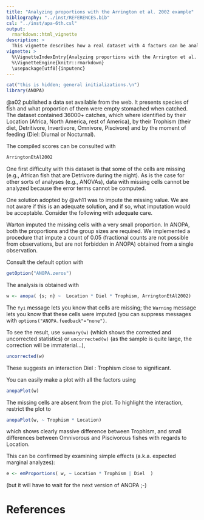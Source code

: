 ```yaml
---
title: "Analyzing proportions with the Arrington et al. 2002 example"
bibliography: "../inst/REFERENCES.bib"
csl: "../inst/apa-6th.csl"
output: 
  rmarkdown::html_vignette
description: >
  This vignette describes how a real dataset with 4 factors can be analyzed.
vignette: >
  %\VignetteIndexEntry{Analyzing proportions with the Arrington et al. 2002 example}
  %\VignetteEngine{knitr::rmarkdown}
  \usepackage[utf8]{inputenc}
---
```


```r
cat("this is hidden; general initializations.\n")
library(ANOPA)

```

@a02 published a data set available from the web.
It presents species of fish and what proportion of them were empty stomached 
when catched. The dataset contained 36000+ catches, which where identified by
their Location (Africa, North America, rest of America), by their Trophism
(their diet, Detritivore, Invertivore, Omnivore, Piscivore) and by the moment
of feeding (Diel: Diurnal or Nocturnal).

The compiled scores can be consulted with
```r
ArringtonEtAl2002
```

One first difficulty with this dataset is that some of the cells are missing
(e.g., African fish that are Detrivore during the night). As is the case for 
other sorts of analyses (e.g., ANOVAs), data with missing cells cannot be 
analyzed because the error terms cannot be computed.

One solution adopted by @wh11 was to impute the missing
value. We are not aware if this is an adequate solution, and if so, what imputation
would be acceptable. Consider the following with adequate care.

Warton imputed the missing cells with a very small proportion. In ANOPA, both the 
proportions and the group sizes are required. We implemented a procedure that 
impute a count of 0.05 (fractional counts are not possible from observations, but
are not forbidden in ANOPA) obtained from a single observation.

Consult the default option with 

```r
getOption("ANOPA.zeros")
```

The analysis is obtained with

```r
w <- anopa( {s; n} ~  Location * Diel * Trophism, ArringtonEtAl2002)
```

The `fyi` message lets you know that cells are missing; the `Warning` message lets you 
know that these cells were imputed (you can suppress messages with 
`options("ANOPA.feedback"="none")`.

To see the result, use `summary(w)` (which shows the corrected and uncorrected statistics)
or `uncorrected(w)` (as the sample is quite large, the correction will be immaterial...), 

```r
uncorrected(w)
```

These suggests an interaction Diel : Trophism close to significant.

You can easily make a plot with all the factors using

```r
anopaPlot(w)
```

The missing cells are absent from the plot. To highlight the interaction, restrict the plot to

```r
anopaPlot(w, ~ Trophism * Location)
```

which shows clearly massive difference between Trophism, and small differences between
Omnivorous and Piscivorous fishes with regards to Location.

This can be confirmed by examining simple effects (a.k.a. expected marginal analyzes):

```r
e <- emProportions( w, ~ Location * Trophism | Diel  ) 
```

(but it will have to wait for the next version of ANOPA ;-)


# References

